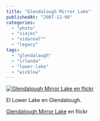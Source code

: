 ```yaml
---
title: "Glendalough Mirror Lake"
publishedAt: "2007-12-06"
categories: 
  - "photo"
  - "viajes"
  - "vidareal™"
  - "legacy"
tags: 
  - "glendalaugh"
  - "irlanda"
  - "lower-lake"
  - "wicklow"
---
```


[![Glendalough Mirror Lake en flickr](http://farm3.static.flickr.com/2163/2088208479_49531e2c6f.jpg)](http://www.flickr.com/photos/ryck/2088208479/ "Glendalough Mirror Lake")

El Lower Lake en Glendalough.

[Glendalough Mirror Lake](http://www.flickr.com/photos/ryck/2088208479/) en flickr
